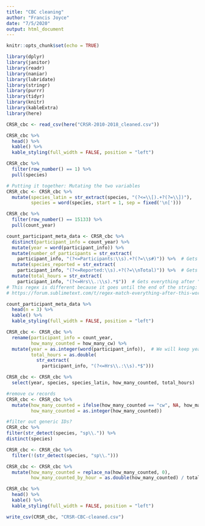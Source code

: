 ```yaml
---
title: "CBC cleaning"
author: "Francis Joyce"
date: "7/5/2020"
output: html_document
---
```


```r
knitr::opts_chunk$set(echo = TRUE)
```


```r
library(dplyr)
library(janitor)
library(readr)
library(naniar)
library(lubridate)
library(stringr)
library(purrr)
library(tidyr)
library(knitr)
library(kableExtra)
library(here)
```


```r
CRSR_cbc <- read_csv(here("CRSR-2010-2018_cleaned.csv"))
```


```r
CRSR_cbc %>%
  head() %>%
  kable() %>%
  kable_styling(full_width = FALSE, position = "left")

```


```r
CRSR_cbc %>% 
  filter(row_number() == 1) %>% 
  pull(species)
```

```r
# Putting it together: Mutating the two variables
CRSR_cbc <- CRSR_cbc %>%
  mutate(species_latin = str_extract(species, "(?<=\\[).+?(?=\\])"),
         species = word(species, start = 1, sep = fixed('\n[')))
```


```r
CRSR_cbc %>% 
  filter(row_number() == 15133) %>% 
  pull(count_year)
```

```r
count_participant_meta_data <- CRSR_cbc %>%
  distinct(participant_info = count_year) %>%
  mutate(year = word(participant_info)) %>%
  mutate(number_of_participants = str_extract(
    participant_info, "(?<=Participants:\\s).+?(?=\\s#)")) %>%  # Gets everything between "Participants: " and " #"
  mutate(species_reported = str_extract(
    participant_info, "(?<=Reported:\\s).+?(?=\\nTotal)")) %>%  # Gets everything between "Reported: " and "Total"
  mutate(total_hours = str_extract(
    participant_info, "(?<=Hrs\\.:\\s).*$"))  # Gets everything after "Hrs.: "
# This regex is different because it goes until the end of the string:
# https://forum.sublimetext.com/t/regex-match-everything-after-this-word/20764

count_participant_meta_data %>%
  head(n = 3) %>%
  kable() %>%
  kable_styling(full_width = FALSE, position = "left")
```


```r
CRSR_cbc <- CRSR_cbc %>%
  rename(participant_info = count_year,
         how_many_counted = how_many_cw) %>%
  mutate(year = as.integer(word(participant_info)),  # We will keep year and total_hours
         total_hours = as.double(
           str_extract(
             participant_info, "(?<=Hrs\\.:\\s).*$")))
```

```r
CRSR_cbc <- CRSR_cbc %>%
  select(year, species, species_latin, how_many_counted, total_hours)
```


```r
#remove cw records
CRSR_cbc <- CRSR_cbc %>%
  mutate(how_many_counted = ifelse(how_many_counted == "cw", NA, how_many_counted),
         how_many_counted = as.integer(how_many_counted))
```

```r
#filter out generic IDs?
CRSR_cbc %>%
filter(str_detect(species, "sp\\.")) %>%
distinct(species)
```


```r
CRSR_cbc <- CRSR_cbc %>%
  filter(!(str_detect(species, "sp\\.")))
```

```r
CRSR_cbc <- CRSR_cbc %>%
  mutate(how_many_counted = replace_na(how_many_counted, 0),
         how_many_counted_by_hour = as.double(how_many_counted) / total_hours)
```

```r
CRSR_cbc %>%
  head() %>%
  kable() %>%
  kable_styling(full_width = FALSE, position = "left")
```
```r
write_csv(CRSR_cbc, "CRSR-CBC-cleaned.csv")
```

